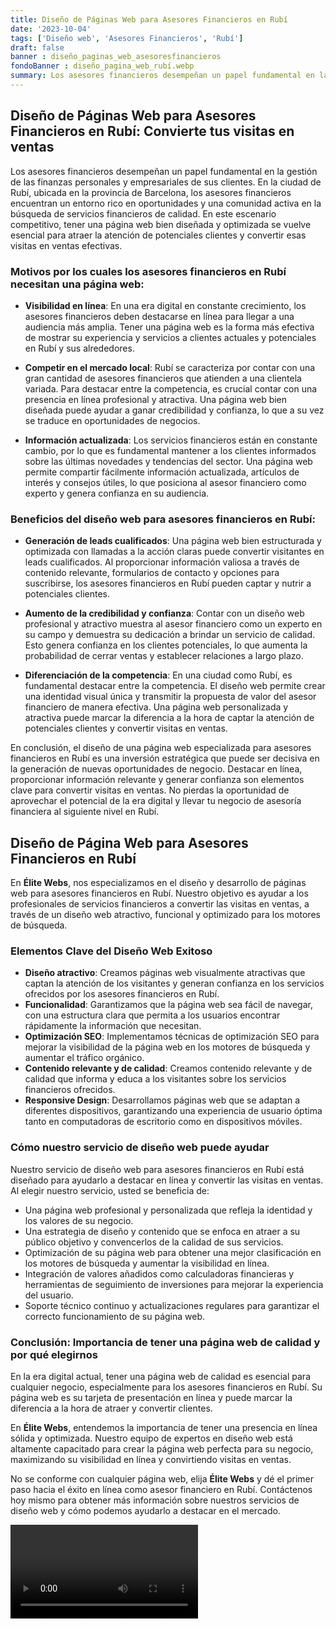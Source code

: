 ```yaml
---
title: Diseño de Páginas Web para Asesores Financieros en Rubí
date: '2023-10-04'
tags: ['Diseño web', 'Asesores Financieros', 'Rubí']
draft: false
banner : diseño_paginas_web_asesoresfinancieros
fondoBanner : diseño_pagina_web_rubí.webp
summary: Los asesores financieros desempeñan un papel fundamental en la gestión de las finanzas personales y empresariales de sus clientes. En la ciudad de Rubí, ubicada en la provincia de Barcelona, los asesores financieros encuentran un entorno rico en oportunidades y una comunidad activa en la búsqueda de servicios financieros de calidad. En este escenario competitivo, tener una página web bien diseñada y optimizada se vuelve esencial para atraer la atención de potenciales clientes y convertir esas visitas en ventas efectivas.
---
```


## Diseño de Páginas Web para Asesores Financieros en Rubí: Convierte tus visitas en ventas

Los asesores financieros desempeñan un papel fundamental en la gestión de las finanzas personales y empresariales de sus clientes. En la ciudad de Rubí, ubicada en la provincia de Barcelona, los asesores financieros encuentran un entorno rico en oportunidades y una comunidad activa en la búsqueda de servicios financieros de calidad. En este escenario competitivo, tener una página web bien diseñada y optimizada se vuelve esencial para atraer la atención de potenciales clientes y convertir esas visitas en ventas efectivas.

### Motivos por los cuales los asesores financieros en Rubí necesitan una página web:

- **Visibilidad en línea**: En una era digital en constante crecimiento, los asesores financieros deben destacarse en línea para llegar a una audiencia más amplia. Tener una página web es la forma más efectiva de mostrar su experiencia y servicios a clientes actuales y potenciales en Rubí y sus alrededores.

- **Competir en el mercado local**: Rubí se caracteriza por contar con una gran cantidad de asesores financieros que atienden a una clientela variada. Para destacar entre la competencia, es crucial contar con una presencia en línea profesional y atractiva. Una página web bien diseñada puede ayudar a ganar credibilidad y confianza, lo que a su vez se traduce en oportunidades de negocios.

- **Información actualizada**: Los servicios financieros están en constante cambio, por lo que es fundamental mantener a los clientes informados sobre las últimas novedades y tendencias del sector. Una página web permite compartir fácilmente información actualizada, artículos de interés y consejos útiles, lo que posiciona al asesor financiero como experto y genera confianza en su audiencia.

### Beneficios del diseño web para asesores financieros en Rubí:

- **Generación de leads cualificados**: Una página web bien estructurada y optimizada con llamadas a la acción claras puede convertir visitantes en leads cualificados. Al proporcionar información valiosa a través de contenido relevante, formularios de contacto y opciones para suscribirse, los asesores financieros en Rubí pueden captar y nutrir a potenciales clientes.

- **Aumento de la credibilidad y confianza**: Contar con un diseño web profesional y atractivo muestra al asesor financiero como un experto en su campo y demuestra su dedicación a brindar un servicio de calidad. Esto genera confianza en los clientes potenciales, lo que aumenta la probabilidad de cerrar ventas y establecer relaciones a largo plazo.

- **Diferenciación de la competencia**: En una ciudad como Rubí, es fundamental destacar entre la competencia. El diseño web permite crear una identidad visual única y transmitir la propuesta de valor del asesor financiero de manera efectiva. Una página web personalizada y atractiva puede marcar la diferencia a la hora de captar la atención de potenciales clientes y convertir visitas en ventas.

En conclusión, el diseño de una página web especializada para asesores financieros en Rubí es una inversión estratégica que puede ser decisiva en la generación de nuevas oportunidades de negocio. Destacar en línea, proporcionar información relevante y generar confianza son elementos clave para convertir visitas en ventas. No pierdas la oportunidad de aprovechar el potencial de la era digital y llevar tu negocio de asesoría financiera al siguiente nivel en Rubí.

<GifSeo />

<Cta />

## Diseño de Página Web para Asesores Financieros en Rubí

En **Élite Webs**, nos especializamos en el diseño y desarrollo de páginas web para asesores financieros en Rubí. Nuestro objetivo es ayudar a los profesionales de servicios financieros a convertir las visitas en ventas, a través de un diseño web atractivo, funcional y optimizado para los motores de búsqueda.

### Elementos Clave del Diseño Web Exitoso

- **Diseño atractivo**: Creamos páginas web visualmente atractivas que captan la atención de los visitantes y generan confianza en los servicios ofrecidos por los asesores financieros en Rubí.
- **Funcionalidad**: Garantizamos que la página web sea fácil de navegar, con una estructura clara que permita a los usuarios encontrar rápidamente la información que necesitan.
- **Optimización SEO**: Implementamos técnicas de optimización SEO para mejorar la visibilidad de la página web en los motores de búsqueda y aumentar el tráfico orgánico.
- **Contenido relevante y de calidad**: Creamos contenido relevante y de calidad que informa y educa a los visitantes sobre los servicios financieros ofrecidos.
- **Responsive Design**: Desarrollamos páginas web que se adaptan a diferentes dispositivos, garantizando una experiencia de usuario óptima tanto en computadoras de escritorio como en dispositivos móviles.

### Cómo nuestro servicio de diseño web puede ayudar

Nuestro servicio de diseño web para asesores financieros en Rubí está diseñado para ayudarlo a destacar en línea y convertir las visitas en ventas. Al elegir nuestro servicio, usted se beneficia de:

- Una página web profesional y personalizada que refleja la identidad y los valores de su negocio.
- Una estrategia de diseño y contenido que se enfoca en atraer a su público objetivo y convencerlos de la calidad de sus servicios.
- Optimización de su página web para obtener una mejor clasificación en los motores de búsqueda y aumentar la visibilidad en línea.
- Integración de valores añadidos como calculadoras financieras y herramientas de seguimiento de inversiones para mejorar la experiencia del usuario.
- Soporte técnico continuo y actualizaciones regulares para garantizar el correcto funcionamiento de su página web.

### Conclusión: Importancia de tener una página web de calidad y por qué elegirnos

En la era digital actual, tener una página web de calidad es esencial para cualquier negocio, especialmente para los asesores financieros en Rubí. Su página web es su tarjeta de presentación en línea y puede marcar la diferencia a la hora de atraer y convertir clientes.

En **Élite Webs**, entendemos la importancia de tener una presencia en línea sólida y optimizada. Nuestro equipo de expertos en diseño web está altamente capacitado para crear la página web perfecta para su negocio, maximizando su visibilidad en línea y convirtiendo visitas en ventas.

No se conforme con cualquier página web, elija **Élite Webs** y dé el primer paso hacia el éxito en línea como asesor financiero en Rubí. Contáctenos hoy mismo para obtener más información sobre nuestros servicios de diseño web y cómo podemos ayudarlo a destacar en el mercado.

<Video />

<CtaBot job='Asesores Financieros' city='Rubí'/>

<Gmaps query='Rubí+españa+maps' />